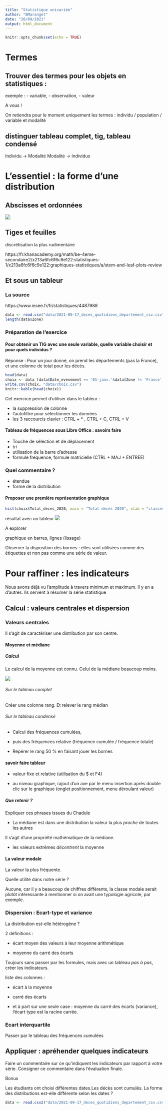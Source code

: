 ```yaml
---
title: "Statistique univariée"
author: "BMaranget"
date: "20/09/2021"
output: html_document
---
```


```r
knitr::opts_chunk$set(echo = TRUE)
```

# Termes

## Trouver des termes pour les objets en statistiques :
exemple : 
- variable, 
- observation,
- valeur

A vous !

On retiendra pour le moment uniquement les termes : individu / population / variable et modalité

## distinguer tableau complet, tig, tableau condensé

Individu -> Modalité
Modalité -> Individus

# L'essentiel : la forme d'une distribution

## Abscisses et ordonnées

![](img/distribution.jpg)


## Tiges et feuilles

discrétisation la plus rudimentaire

https://fr.khanacademy.org/math/be-4eme-secondaire2/x213a6fc6f6c9e122:statistiques-1/x213a6fc6f6c9e122:graphiques-statistiques/a/stem-and-leaf-plots-review


## Et sous un tableur

### La source
https://www.insee.fr/fr/statistiques/4487988

```r
data <- read.csv("data/2021-09-17_deces_quotidiens_departement_csv.csv", sep =";")
length(data$Zone)
```




### Préparation de l'exercice

#### Pour obtenir un TIG avec une seule variable, quelle variable choisir et pour quels individus ?

Réponse : 
Pour un jour donné, on prend les départements (pas la France), et une colonne de total 
pour les décès.

```r
head(data)
choix <- data [data$Date_evenement == '01-janv.'&data$Zone != 'France', c('Zone', 'Total_deces_2020')]
write.csv(choix, "data/choix.csv")
knitr::kable(head(choix))
```
Cet exercice permet d'utiliser dans le tableur :

- la suppression de colonne
- l'autofiltre pour sélectionner les données
- les 3 raccourcis clavier : CTRL + * , CTRL + C, CTRL + V


#### Tableau de fréquences sous Libre Office : savoirs faire

* Touche de sélection et de déplacement
* tri
* utilisation de la barre d'adresse
* formule frequence, formule matricielle (CTRL + MAJ + ENTREE)


### Quel commentaire ?

- étendue
- forme de la distribution

#### Proposer une première représentation graphique

```r
hist(choix$Total_deces_2020, main = "Total décès 2020", xlab = "classes", ylab = "effectif")
```

résultat avec un tableur
![](img/histogrammeLibreOffice.jpg)

A explorer 

graphique en barres, lignes (lissage)

Observer la disposition des bornes : elles sont utilisées comme des étiquettes et non pas comme une série de valeur.

# Pour raffiner : les indicateurs

Nous avons déjà vu l'amplitude à travers minimum et maximum. Il y en a d'autres.
Ils servent à résumer la série statistique


## Calcul :  valeurs centrales et dispersion

### Valeurs centrales

Il s'agit de caractériser une distribution par son centre.

#### Moyenne et médiane

##### Calcul

Le calcul de la moyenne est connu. Celui de la médiane beaucoup moins.

![](img/mediane.jpg)

###### Sur le tableau complet

Créer une colonne rang. Et relever le rang médian

###### Sur le tableau condensé

- Calcul des fréquences cumulées, 

- puis des fréquences relative (fréquence cumulée / fréquence totale)

- Repérer le rang 50 % en faisant jouer les bornes

#### savoir faire tableur

- valeur fixe et relative (utilisation du $ et F4)

- au niveau graphique, rajout d'un axe par le menu insertion après double clic sur 
le graphique (onglet positionnement, menu déroulant valeur)


##### Que retenir ?

Expliquer ces phrases issues du Chadule

- La médiane est dans une distribution la valeur la plus *proche* de toutes les autres

Il s'agit d'une propriété mathématique de la médiane. 

- les valeurs extrêmes *décentrent* la moyenne



#### La valeur modale

La valeur la plus fréquente. 

Quelle utilité dans notre série ?

Aucune, car il y a beaucoup de chiffres différents, la classe modale serait plutôt intéressante à mentionner si on avait une typologie agricole, par exemple.

### Dispersion : Ecart-type et variance

La distribution est-elle hétérogène ?

2 définitions : 

- écart moyen des valeurs à leur moyenne arithmétique

- moyenne du carré des écarts


Toujours sans passer par les formules, mais avec un tableau *pas à pas*, créer les indicateurs.

liste des colonnes :

- écart à la moyenne

- carré des écarts


- et à part sur une seule case : moyenne du carré des écarts (variance), l'écart type
est la racine carrée.

### Ecart interquartile

Passer par le tableau des fréquences cumulées

## Appliquer : apréhender quelques indicateurs 

Faire un commentaire sur ce qu'indiquent les indicateurs par rapport à votre série.
Consigner ce commentaire dans l'évaluation finale.

Bonus

Les étudiants ont choisi différentes dates.Les décès sont cumulés. La forme des distributions est-elle différente selon les dates ?

```r
data <- read.csv2("data/2021-09-17_deces_quotidiens_departement_csv.csv", fileEncoding = "UTF-8")

```



